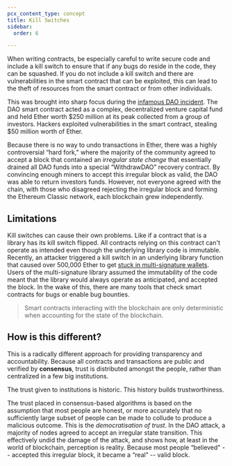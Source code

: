 ```yaml
---
pcx_content_type: concept
title: Kill Switches
sidebar:
  order: 6

---
```


When writing contracts, be especially careful to write secure code and include a
kill switch to ensure that if any bugs do reside in the code, they can be
squashed. If you do not include a kill switch and there are vulnerabilities in
the smart contract that can be exploited, this can lead to the theft of
resources from the smart contract or from other individuals.

This was brought into sharp focus during the [infamous DAO
incident](https://en.wikipedia.org/wiki/The_DAO_\(organization\)). The DAO smart
contract acted as a complex, decentralized venture capital fund and held Ether
worth $250 million at its peak collected from a group of investors. Hackers
exploited vulnerabilities in the smart contract, stealing $50 million worth of
Ether.

Because there is no way to undo transactions in Ether, there was a highly
controversial “hard fork," where the majority of the community agreed to accept
a block that contained an *irregular state change* that essentially drained all
DAO funds into a special “WithdrawDAO” recovery contract. By convincing enough
miners to accept this irregular block as valid, the DAO was able to return
investors funds. However, not everyone agreed with the chain, with those who
disagreed rejecting the irregular block and forming the Ethereum Classic
network, each blockchain grew independently.

## Limitations

Kill switches can cause their own problems. Like if a contract that is a
library has its kill switch flipped. All contracts relying on this contract
can't operate as intended even though the underlying library code is immutable.
Recently, an attacker triggered a kill switch in an underlying library function
that caused over 500,000 Ether to get [stuck in multi-signature
wallets](https://www.parity.io/security-alert-2/). Users of the multi-signature
library assumed the immutability of the code meant that the library would always
operate as anticipated, and accepted the block. In the wake of this, there are
many tools that check smart contracts for bugs or enable bug bounties.

> Smart contracts interacting with the blockchain are only deterministic when
> accounting for the state of the blockchain.

## How is this different?

This is a radically different approach for providing transparency and
accountability. Because all contracts and transactions are public and verified
by **consensus**, trust is distributed amongst the people, rather than
centralized in a few big institutions.

The trust given to institutions is historic. This history builds
trustworthiness.

The trust placed in consensus-based algorithms is based on the assumption that
most people are honest, or more accurately that no sufficiently large subset of
people can be made to collude to produce a malicious outcome. This is the
*democratisation of trust*. In the DAO attack, a majority of nodes agreed to
accept an irregular state transition. This effectively undid the damage of the
attack, and shows how, at least in the world of blockchain, perception is
reality. Because most people “believed" -- accepted this irregular block, it
became a “real” -- valid block.
